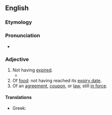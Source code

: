 ==English==

===Etymology===
{{prefix|en|un|expired}}

===Pronunciation===
* {{rhymes|en|aɪə(ɹ)d}}

===Adjective===
{{en-adj|-}}

# Not having [[expire]]d.
#* {{quote-book|en|year=1859|author=Charles Dickens|title=The Haunted House|passage=We were then in the third week of November; but, we took our measures so vigorously, and were so well seconded by the friends in whom we confided, that there was still a week of the month '''unexpired''', when our party all came down together merrily, and mustered in the haunted house.}}
# Of [[food]]: not having reached its [[expiry date]].
# Of an [[agreement]], [[coupon]], or [[law]], still [[in force]].

====Translations====
{{trans-top|not having expired}}
* Greek: {{t+|el|άληκτος}}
{{trans-mid}}
{{trans-bottom}}
